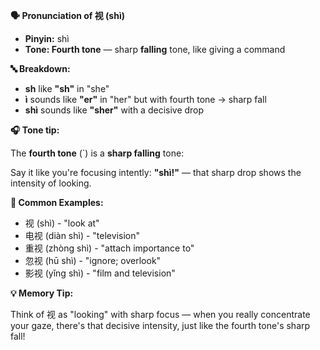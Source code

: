 **🗣️ Pronunciation of 视 (shì)**

- **Pinyin:** shì
- **Tone: Fourth tone** — sharp **falling** tone, like giving a command

**🔤 Breakdown:**

- **sh** like **"sh"** in "she"
- **ì** sounds like **"er"** in "her" but with fourth tone → sharp fall
- **shì** sounds like **"sher"** with a decisive drop

**🎧 Tone tip:**

The **fourth tone** (`) is a **sharp falling** tone:

Say it like you're focusing intently: **"shì!"** — that sharp drop shows the intensity of looking.

**📝 Common Examples:**

- 视 (shì) - "look at"
- 电视 (diàn shì) - "television"
- 重视 (zhòng shì) - "attach importance to"
- 忽视 (hū shì) - "ignore; overlook"
- 影视 (yǐng shì) - "film and television"

**💡 Memory Tip:**

Think of 视 as "looking" with sharp focus — when you really concentrate your gaze, there's that
decisive intensity, just like the fourth tone's sharp fall!
